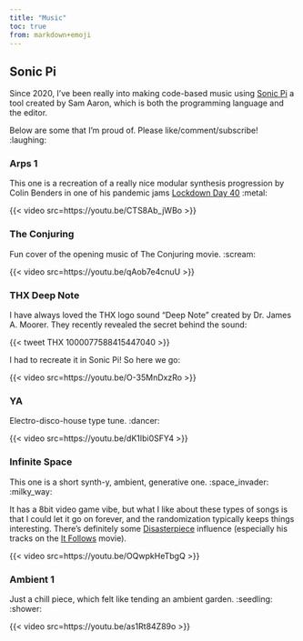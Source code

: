 ```yaml
---
title: "Music"
toc: true
from: markdown+emoji
---
```


## Sonic Pi

Since 2020, I've been really into making code-based music using [Sonic Pi](https://sonic-pi.net) a tool created by Sam Aaron, which is both the programming language and the editor. 

Below are some that I'm proud of. Please like/comment/subscribe! :laughing:

### Arps 1

This one is a recreation of a really nice modular synthesis progression by Colin Benders in one of his pandemic jams [Lockdown Day 40](https://youtu.be/iF8Lgj-jzAo?t=9132) :metal:

{{< video src=https://youtu.be/CTS8Ab_jWBo >}}

### The Conjuring

Fun cover of the opening music of The Conjuring movie. :scream:

{{< video src=https://youtu.be/qAob7e4cnuU >}}

### THX Deep Note

I have always loved the THX logo sound "Deep Note" created by Dr. James A. Moorer. They recently revealed the secret behind the sound:

{{< tweet THX 1000077588415447040 >}}

I had to recreate it in Sonic Pi! So here we go:

{{< video src=https://youtu.be/O-35MnDxzRo >}}

### YA

Electro-disco-house type tune. :dancer:

{{< video src=https://youtu.be/dK1Ibi0SFY4 >}}

### Infinite Space

This one is a short synth-y, ambient, generative one. :space_invader: :milky_way:

It has a 8bit video game vibe, but what I like about these types of songs is that I could let it go on forever, and the randomization typically keeps things interesting. There's definitely some [Disasterpiece](https://disasterpeace.com) influence (especially his tracks on the [It Follows](https://www.imdb.com/title/tt3235888/) movie).

{{< video src=https://youtu.be/OQwpkHeTbgQ >}}

### Ambient 1

Just a chill piece, which felt like tending an ambient garden. :seedling: :shower:

{{< video src=https://youtu.be/as1Rt84Z89o >}}